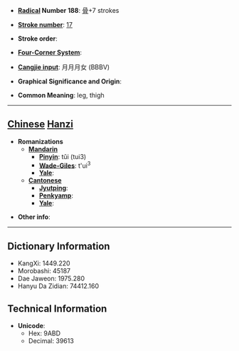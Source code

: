 * '''[[Wiktionary:Chinese radical index| Radical]] Number 188''': [[Wiktionary:Chinese radical index 骨|骨]]+7 strokes

* '''[[Wiktionary:Chinese total strokes index|Stroke number]]''': [[Wiktionary:Chinese total strokes index 17|17]]

* '''Stroke order''': 

* '''[[Wiktionary:Chinese four corner index|Four-Corner System]]''': 

* '''[[Wiktionary:Chinese Cangjie index|Cangjie input]]''': 月月月女 (BBBV)

* '''Graphical Significance and Origin''': 

* '''Common Meaning''': leg, thigh

----

== [[Chinese]] [[Hanzi]] ==

* '''Romanizations'''
** '''[[Mandarin]]'''
*** '''[[Pinyin]]''': tǔi (tui3)
*** '''[[Wade-Giles]]''': t'ui<sup>3</sup>
*** '''[[Yale]]''': 
** '''[[Cantonese]]'''
*** '''[[Jyutping]]''':
*** '''[[Penkyamp]]''': 
*** '''[[Yale]]''': 

* '''Other info''': 

----

== Dictionary Information ==

* KangXi: 1449.220
* Morobashi: 45187
* Dae Jaweon: 1975.280
* Hanyu Da Zidian: 74412.160

== Technical Information ==

* '''Unicode''':
** Hex: 9ABD
** Decimal: 39613